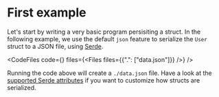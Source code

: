 
# First example

Let's start by writing a very basic program persisiting a struct. In the following example,
we use the default `json` feature to serialize the `User` struct to a JSON file,
using [Serde](https://serde.rs/).

<CodeFiles code={<BasicExample />} files={<Files files={{".": ["data.json"]}} />} />

Running the code above will create a <code>./data.json</code> file. Have a look at
the [supported Serde attributes](/learn/supported-serde-attributes) if you want
to customize how structs are serialized.
